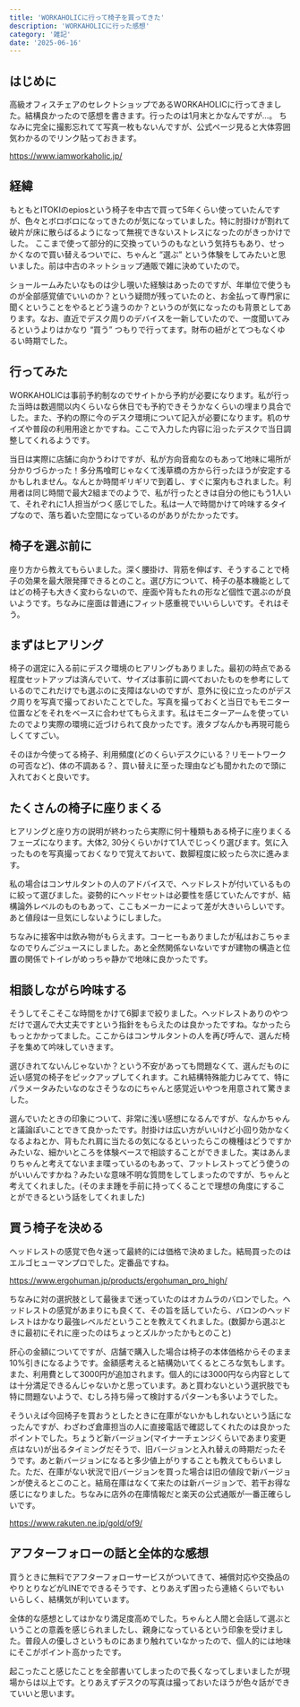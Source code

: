 ```yaml
---
title: 'WORKAHOLICに行って椅子を買ってきた'
description: 'WORKAHOLICに行った感想'
category: '雑記'
date: '2025-06-16'
---
```


## はじめに

高級オフィスチェアのセレクトショップであるWORKAHOLICに行ってきました。結構良かったので感想を書きます。行ったのは1月末とかなんですが…。
ちなみに完全に撮影忘れてて写真一枚もないんですが、公式ページ見ると大体雰囲気わかるのでリンク貼っておきます。

https://www.iamworkaholic.jp/

## 経緯

もともとITOKIのepiosという椅子を中古で買って5年くらい使っていたんですが、色々とボロボロになってきたのが気になっていました。特に肘掛けが割れて破片が床に散らばるようになって無視できないストレスになったのがきっかけでした。
ここまで使って部分的に交換っていうのもなという気持ちもあり、せっかくなので買い替えるついでに、ちゃんと ”選ぶ” という体験をしてみたいと思いました。前は中古のネットショップ通販で雑に決めていたので。

ショールームみたいなものは少し覗いた経験はあったのですが、年単位で使うものが全部感覚値でいいのか？という疑問が残っていたのと、お金払って専門家に聞くということをやるとどう違うのか？というのが気になったのも背景としてあります。なお、直近でデスク周りのデバイスを一新していたので、一度聞いてみるというよりはかなり “買う” つもりで行ってます。財布の紐がとてつもなくゆるい時期でした。

## 行ってみた

WORKAHOLICは事前予約制なのでサイトから予約が必要になります。私が行った当時は数週間以内くらいなら休日でも予約できそうかなくらいの埋まり具合でした。また、予約の際に今のデスク環境について記入が必要になります。机のサイズや普段の利用用途とかですね。ここで入力した内容に沿ったデスクで当日調整してくれるようです。

当日は実際に店舗に向かうわけですが、私が方向音痴なのもあって地味に場所が分かりづらかった！多分馬喰町じゃなくて浅草橋の方から行ったほうが安定するかもしれません。なんとか時間ギリギリで到着し、すぐに案内もされました。利用者は同じ時間で最大2組までのようで、私が行ったときは自分の他にもう1人いて、それぞれに1人担当がつく感じでした。私は一人で時間かけて吟味するタイプなので、落ち着いた空間になっているのがありがたかったです。

## 椅子を選ぶ前に

座り方から教えてもらいました。深く腰掛け、背筋を伸ばす、そうすることで椅子の効果を最大限発揮できるとのこと。選び方について、椅子の基本機能としてはどの椅子も大きく変わらないので、座面や背もたれの形など個性で選ぶのが良いようです。ちなみに座面は普通にフィット感重視でいいらしいです。それはそう。 

## まずはヒアリング

椅子の選定に入る前にデスク環境のヒアリングもありました。最初の時点である程度セットアップは済んでいて、サイズは事前に調べておいたものを参考にしているのでこれだけでも選ぶのに支障はないのですが、意外に役に立ったのがデスク周りを写真で撮っておいたことでした。写真を撮っておくと当日でもモニター位置などをそれをベースに合わせてもらえます。私はモニターアームを使っていたのでより実際の環境に近づけられて良かったです。液タブなんかも再現可能らしくてすごい。

そのほか今使ってる椅子、利用頻度(どのくらいデスクにいる？リモートワークの可否など)、体の不調ある？、買い替えに至った理由なども聞かれたので頭に入れておくと良いです。

## たくさんの椅子に座りまくる

ヒアリングと座り方の説明が終わったら実際に何十種類もある椅子に座りまくるフェーズになります。大体2, 30分くらいかけて1人でじっくり選びます。気に入ったものを写真撮っておくなりで覚えておいて、数脚程度に絞ったら次に進みます。

私の場合はコンサルタントの人のアドバイスで、ヘッドレストが付いているものに絞って選びました。姿勢的にヘッドセットは必要性を感じていたんですが、結構論外レベルのものもあって、ここもメーカーによって差が大きいらしいです。あと値段は一旦気にしないようにしました。

ちなみに接客中は飲み物がもらえます。コーヒーもありましたが私はおこちゃまなのでりんごジュースにしました。あと全然関係ないないですが建物の構造と位置の関係でトイレがめっちゃ静かで地味に良かったです。

## 相談しながら吟味する

そうしてそこそこな時間をかけて6脚まで絞りました。ヘッドレストありのやつだけで選んで大丈夫ですという指針をもらえたのは良かったですね。なかったらもっとかかってました。ここからはコンサルタントの人を再び呼んで、選んだ椅子を集めて吟味していきます。

選びきれてないんじゃないか？という不安があっても問題なくて、選んだものに近い感覚の椅子をピックアップしてくれます。これ結構特殊能力じみてて、特にパラメータみたいなのなさそうなのにちゃんと感覚近いやつを用意されて驚きました。

選んでいたときの印象について、非常に浅い感想になるんですが、なんかちゃんと議論ぽいことできて良かったです。肘掛けは広い方がいいけど小回り効かなくなるよねとか、背もたれ肩に当たるの気になるといったらこの機種はどうですかみたいな、細かいところを体験ベースで相談することができました。実はあんまりちゃんと考えてないまま喋っているのもあって、フットレストってどう使うのがいいんですかね？みたいな意味不明な質問をしてしまったのですが、ちゃんと考えてくれました。(そのまま踵を手前に持ってくることで理想の角度にすることができるという話をしてくれました)

## 買う椅子を決める

ヘッドレストの感覚で色々迷って最終的には価格で決めました。結局買ったのはエルゴヒューマンプロでした。定番品ですね。

https://www.ergohuman.jp/products/ergohuman_pro_high/

ちなみに対の選択肢として最後まで迷っていたのはオカムラのバロンでした。ヘッドレストの感覚があまりにも良くて、その旨を話していたら、バロンのヘッドレストはかなり最強レベルだということを教えてくれました。(数脚から選ぶときに最初にそれに座ったのはちょっとズルかったかもとのこと)

肝心の金額についてですが、店舗で購入した場合は椅子の本体価格からそのまま10%引きになるようです。金額感考えると結構効いてくるところな気もします。また、利用費として3000円が追加されます。個人的には3000円なら内容としては十分満足できるんじゃないかと思っています。あと買わないという選択肢でも特に問題ないようで、むしろ持ち帰って検討するパターンも多いようでした。

そういえば今回椅子を買おうとしたときに在庫がないかもしれないという話になったんですが、わざわざ倉庫担当の人に直接電話で確認してくれたのは良かったポイントでした。ちょうど新バージョン(マイナーチェンジくらいであまり変更点はない)が出るタイミングだそうで、旧バージョンと入れ替えの時期だったそうです。あと新バージョンになると多少値上がりすることも教えてもらいました。ただ、在庫がない状況で旧バージョンを買った場合は旧の値段で新バージョンが使えるとこのこと。結局在庫はなくて来たのは新バージョンで、若干お得な感じになりました。ちなみに店外の在庫情報だと楽天の公式通販が一番正確らしいです。

https://www.rakuten.ne.jp/gold/of9/

## アフターフォローの話と全体的な感想

買うときに無料でアフターフォローサービスがついてきて、補償対応や交換品のやりとりなどがLINEでできるそうです、とりあえず困ったら連絡くらいでもいいらしく、結構気が利いています。

全体的な感想としてはかなり満足度高めでした。ちゃんと人間と会話して選ぶということの意義を感じられましたし、親身になっているという印象を受けました。普段人の優しさというものにあまり触れていなかったので、個人的には地味にそこがポイント高かったです。

起こったこと感じたことを全部書いてしまったので長くなってしまいましたが現場からは以上です。とりあえずデスクの写真は撮っておいたほうが色々話ができていいと思います。
